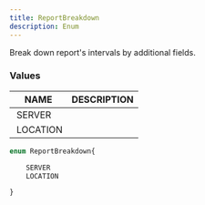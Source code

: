 ```yaml
---
title: ReportBreakdown
description: Enum
---
```


Break down report's intervals by additional fields.

### Values

| NAME | DESCRIPTION |
| - | - |
| SERVER |  |
| LOCATION |  |
	
```graphql
enum ReportBreakdown{

	SERVER
	LOCATION

}
```

